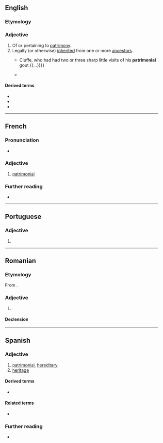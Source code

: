 ==English==

===Etymology===
{{suffix|en|patrimony|al}}

===Adjective===
{{en-adj|-}}

# Of or pertaining to [[patrimony]].
# Legally (or otherwise) [[inherited]] from one or more [[ancestor]]s.
#* {{quote-book|en|year=1863|author=Sheridan Le Fanu|title={{w|The House by the Churchyard}}|passage={{...}} Cluffe, who had had two or three sharp little visits of his '''patrimonial''' gout {{...}}}}
#* {{quote-book|en|year=2017|origyear=2013|author=Thomas Piketty|authorlink=Thomas Piketty|title=Capital in the Twenty-First Century|publisher=Belknap Press|translator=Arthur Goldhammer|page=173|isbn=9780674430006|pageurl=https://archive.org/details/isbn_9780674430006/page/173/mode/1up|passage=The general evolution is clear: bubbles aside, what we are witnessing is a strong comeback of private capital in the rich countries since 1970, or, to put it another way, the emergence of a new '''patrimonial''' capitalism.}}

====Derived terms====
* {{l|en|neopatrimonial}}
* {{l|en|patrimonialism}}
* {{l|en|patrimonially}}

----

==French==

===Pronunciation===
* {{audio|fr|LL-Q150 (fra)-WikiLucas00-patrimonial.wav|Audio}}

===Adjective===
{{fr-adj}}

# [[#English|patrimonial]]

===Further reading===
* {{R:TLFi}}

----

==Portuguese==

===Adjective===
{{pt-adj}}

# {{l|en|patrimonial}}

----

==Romanian==

===Etymology===
From {{bor|ro|fr|patrimonial}}.

===Adjective===
{{ro-adj}}

# {{l|en|patrimonial}}

====Declension====
{{ro-decl-adj}}

----

==Spanish==

===Adjective===
{{es-adj}}

# [[#English|patrimonial]], [[hereditary]]
# [[heritage]] {{gloss|e.g. heritage site or building, heritage value}}

====Derived terms====
* {{l|es|patrimonialmente}}

====Related terms====
* {{l|es|patrimonio}}

===Further reading===
* {{R:es:DRAE}}